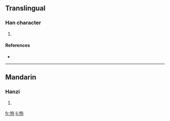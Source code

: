 ==Translingual==

===Han character===
{{Han char|rn=61|rad=心|as=05|sn=8|four=9701<sub>2</sub>|canj=心心口山 (PPRU)}}

# {{defn|Han|sort=心05}}

====References====
* {{Han ref|kx=0379.120|dkj=10426|dj=0707.200|hdz=42287.090|uh=6009|ud=24585|bh=CCAF|bd=52399}}

----

==Mandarin==

===Hanzi===
{{cmn-hanzi|pin=[[bǎo]] ([[bao3]])|wg=pao<sup>3</sup>}}

# {{defn|Mandarin}}

[[fr:怉]]
[[li:怉]]